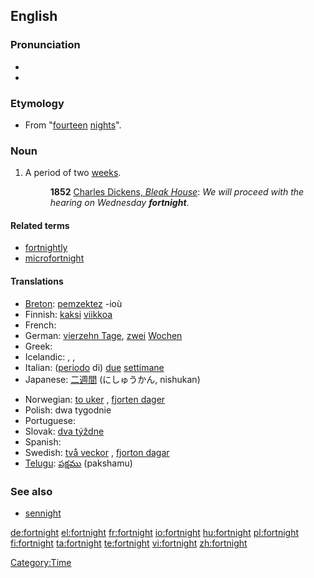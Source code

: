 ==English==
{{wikipedia}}

===Pronunciation===
* {{IPA|/ˈfɔː(r)t.naɪt/}}
* {{SAMPA|/"fOrtnaIt/}}

===Etymology===
* From {{OE.}} "[[fourteen]] [[night]]s".

===Noun===
{{en-noun}}

# A period of two [[week]]s.
#: '''1852''' [http://www.gutenberg.org/dirs/etext97/blkhs12.txt Charles Dickens, ''Bleak House'']: ''We will proceed with the hearing on Wednesday '''fortnight'''''.

====Related terms====
* [[fortnightly]]
* [[microfortnight]]

====Translations====
{{trans-top|Period of two weeks}}
* [[Breton]]: [[pemzektez]] {{m|p}} -ioù
* Finnish: [[kaksi]] [[viikko]]a
* French: {{t+|fr|quinzaine|f}}
* German: [[vierzehn Tage]], [[zwei]] [[Wochen]]
* Greek: {{t+|el|δεκαπενθήμερο|n|sc=Grek}}
* Icelandic: {{t-|is|tvær vikur|f|p}}, {{t-|is|hálfur mánuður|m}}, {{t-|is|fjórtán dagar|m|p}}
* Italian: ([[periodo]] di) [[due#Italian|due]] [[settimana|settimane]]
* Japanese: [[二週間]] (にしゅうかん, nishukan)
{{trans-mid}}
* Norwegian: [[to uker]] {{p}}, [[fjorten dager]]
* Polish: dwa tygodnie {{m|p}}
* Portuguese: {{t+|pt|quinzena|f}}
* Slovak: [[týždeň|dva týždne]] {{m|p}}
* Spanish: {{t-|es|quincena|f|p}}
* Swedish: [[två veckor]] {{p}}, [[fjorton dagar]]
* [[Telugu]]: [[పక్షము]] (pakshamu)
{{trans-bottom}}

===See also===
* [[sennight]]

[[Category:Time]]

[[de:fortnight]]
[[el:fortnight]]
[[fr:fortnight]]
[[io:fortnight]]
[[hu:fortnight]]
[[pl:fortnight]]
[[fi:fortnight]]
[[ta:fortnight]]
[[te:fortnight]]
[[vi:fortnight]]
[[zh:fortnight]]
